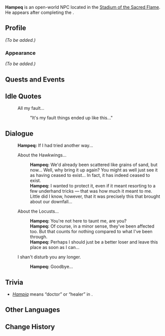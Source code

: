 {{Meta
<!-- Remove this template after adding the missing info -->
|missing_NPC_profile  = yes
<!--
|missing_NPC_idle     = yes
|missing_NPC_dialogue = yes
-->
}}
{{Character Infobox
|type             = Open-World NPC
|image            = NPC Hampeq.png
|realname         = <!-- Optional, if different from in-game name -->
|deceased         = <!-- Past (for deceased prior to events of the game) or free response -->
|region           = Natlan
|location         = Natlan
|affiliation      = Masters of the Night-Wind
|affiliation2     = Hawkwings
|title            = 

|ancestry         = <!-- Clan/family -->
|father           = 
|mother           = 
|spouse           = 
|sibling          = 
|child            = 
|relative         = 

|voiceEN          = 
|voiceCN          = 
|voiceJP          = 
|voiceKR          = 
}}
'''Hampeq''' is an open-world NPC located in the [[Stadium of the Sacred Flame]]. He appears after completing the {{Quest|The Case of the Crafting Bench}}.
<!--
==Location==
{{subst:#tag:gallery|
NPC Location {{subst:#titleparts:{{subst:PAGENAME}}}}.png{{subst:!}}{{subst:#titleparts:{{subst:PAGENAME}}}}'s location
NPC Location {{subst:#titleparts:{{subst:PAGENAME}}}} Context.png{{subst:!}}Additional context
}}
-->
==Profile==
<!--Detailed story/lore information goes here.-->
''(To be added.)''

===Appearance===
<!--Keep appearance section short and concise. Limit to 2 paragraphs with 3-4 sentences each.-->
''(To be added.)''

==Quests and Events==
{{Quests and Events}}

==Idle Quotes==
{{Dialogue Start}}
: {{DIcon|Idle}} All my fault...
:: {{A|VO Hampeq 01.ogg}} "It's my fault things ended up like this..."
{{Dialogue End}}

==Dialogue==
{{Dialogue Start}}
:'''Hampeq:''' If I had tried another way...
:{{DIcon}} About the Hawkwings...
::'''Hampeq:''' We'd already been scattered like grains of sand, but now... Well, why bring it up again? You might as well just see it as having ceased to exist... In fact, it has indeed ceased to exist.
::'''Hampeq:''' I wanted to protect it, even if it meant resorting to a few underhand tricks &mdash; that was how much it meant to me. Little did I know, however, that it was precisely this that brought about our downfall...
:{{DIcon}} About the Locusts...
::'''Hampeq:''' You're not here to taunt me, are you?
::'''Hampeq:''' Of course, in a minor sense, they've been affected too. But that counts for nothing compared to what I've been through.
::'''Hampeq:''' Perhaps I should just be a better loser and leave this place as soon as I can...
:{{DIcon}} I shan't disturb you any longer.
::'''Hampeq:''' Goodbye...
{{Dialogue End}}
<!--
==Event Dialogue==
===Event Name===
{{Dialogue Start}}
:'''{{subst:#titleparts:{{subst:PAGENAME}}}}:'''
{{Dialogue End}}
-->
==Trivia ==
*''[https://es.wiktionary.org/wiki/hampiq Hampiq]'' means “doctor” or “healer” in {{w|Cuzco Quechua language}}.
==Other Languages==
{{Other Languages|default_hidden=1
|en       = Hampeq
|zhs      = 汉佩克
|zhs_rm   = Hànpèikè
|zht      = 漢佩克
|zht_rm   = Hànpèikè
|ja       = ハンペック
|ko       = 함페크
|es       = Hampeq
|fr       = Hampeq
|ru       = Хампек
|th       = Hampeq
|vi       = Hampeq
|de       = Hampeq
|id       = Hampeq
|pt       = Hampeq
|tr       = Hampeq
|it       = Hampeq
}}

==Change History==
{{Change History|5.0}}
<!--
==References==
{{Reflist}}
-->
